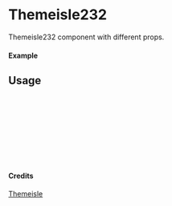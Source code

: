 
<Meta of={Themeisle232} title="Themeisle/Themeisle232" />

# Themeisle232

Themeisle232 component with different props.

#### Example

<Canvas of={Themeisle232.Primary} />

## Usage

```ts
import { Themeisle232 } from "yadl-ui";

const Example = () => {
  return (
      <Themeisle232 />
  );
};

export default Example;
```

#### Credits
[Themeisle](https://themeisle.com/illustrations)
